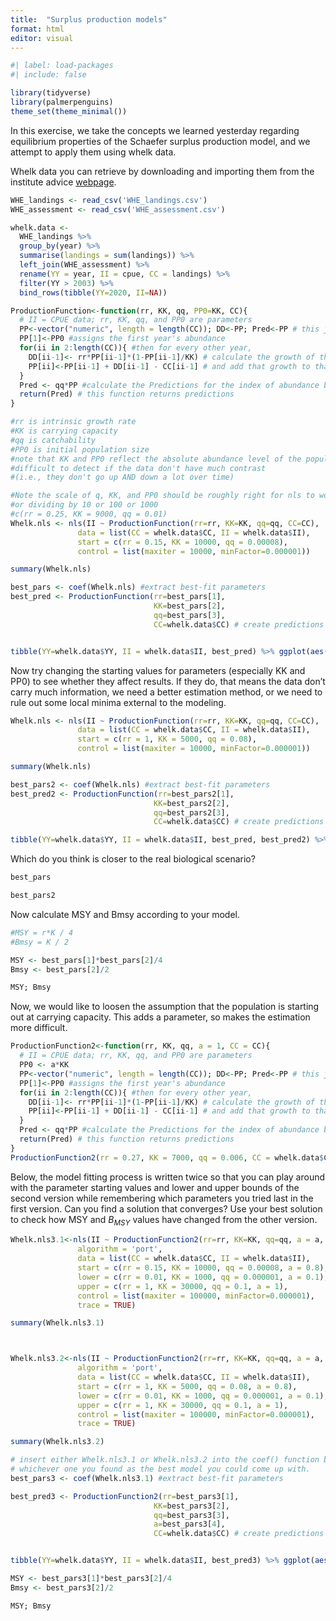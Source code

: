 ```yaml
---
title:  "Surplus production models"
format: html
editor: visual
---
```


```r
#| label: load-packages
#| include: false

library(tidyverse)
library(palmerpenguins)
theme_set(theme_minimal())
```

In this exercise, we take the concepts we learned yesterday regarding equilibrium properties of the Schaefer surplus production model, and we attempt to apply them using whelk data.

Whelk data you can retrieve by downloading and importing them from the institute advice [webpage](https://dt.hafogvatn.is/astand/2023/45_WHE_en.html).

```r

WHE_landings <- read_csv('WHE_landings.csv')
WHE_assessment <- read_csv('WHE_assessment.csv')

whelk.data <- 
  WHE_landings %>% 
  group_by(year) %>% 
  summarise(landings = sum(landings)) %>% 
  left_join(WHE_assessment) %>% 
  rename(YY = year, II = cpue, CC = landings) %>% 
  filter(YY > 2003) %>% 
  bind_rows(tibble(YY=2020, II=NA))

ProductionFunction<-function(rr, KK, qq, PP0=KK, CC){
  # II = CPUE data; rr, KK, qq, and PP0 are parameters
  PP<-vector("numeric", length = length(CC)); DD<-PP; Pred<-PP # this just defines the storage vectors beforehand
  PP[1]<-PP0 #assigns the first year's abundance 
  for(ii in 2:length(CC)){ #then for every other year,
    DD[ii-1]<- rr*PP[ii-1]*(1-PP[ii-1]/KK) # calculate the growth of the population based on rr and KK
    PP[ii]<-PP[ii-1] + DD[ii-1] - CC[ii-1] # and add that growth to that year's population, remove the catch, and update population levels for next year
  }
  Pred <- qq*PP #calculate the Predictions for the index of abundance by translating the model population by catchability
  return(Pred) # this function returns predictions
}

#rr is intrinsic growth rate
#KK is carrying capacity
#qq is catchability
#PP0 is initial population size
#note that KK and PP0 reflect the absolute abundance level of the population, which can be 
#difficult to detect if the data don't have much contrast 
#(i.e., they don't go up AND down a lot over time)

#Note the scale of q, KK, and PP0 should be roughly right for nls to work. If not, try multiplying
#or dividing by 10 or 100 or 1000
#c(rr = 0.25, KK = 9000, qq = 0.01)
Whelk.nls <- nls(II ~ ProductionFunction(rr=rr, KK=KK, qq=qq, CC=CC), 
               data = list(CC = whelk.data$CC, II = whelk.data$II), 
               start = c(rr = 0.15, KK = 10000, qq = 0.00008), 
               control = list(maxiter = 10000, minFactor=0.000001))

summary(Whelk.nls)

best_pars <- coef(Whelk.nls) #extract best-fit parameters
best_pred <- ProductionFunction(rr=best_pars[1], 
                                KK=best_pars[2], 
                                qq=best_pars[3], 
                                CC=whelk.data$CC) # create predictions


tibble(YY=whelk.data$YY, II = whelk.data$II, best_pred) %>% ggplot(aes(YY, best_pred)) + geom_line() + geom_point(aes(YY, II)) + xlab("Time") + ylab("Observed (points) and Predicted (line) CPUE")


```

Now try changing the starting values for parameters (especially KK and PP0) to see whether they affect results. If they do, that means the data don't carry much information, we need a better estimation method, or we need to rule out some local minima external to the modeling.

```r
Whelk.nls <- nls(II ~ ProductionFunction(rr=rr, KK=KK, qq=qq, CC=CC), 
               data = list(CC = whelk.data$CC, II = whelk.data$II), 
               start = c(rr = 1, KK = 5000, qq = 0.08), 
               control = list(maxiter = 10000, minFactor=0.000001))

summary(Whelk.nls)

best_pars2 <- coef(Whelk.nls) #extract best-fit parameters
best_pred2 <- ProductionFunction(rr=best_pars2[1], 
                                KK=best_pars2[2], 
                                qq=best_pars2[3], 
                                CC=whelk.data$CC) # create predictions

tibble(YY=whelk.data$YY, II = whelk.data$II, best_pred, best_pred2) %>% ggplot(aes(YY, best_pred)) + geom_line() + geom_point(aes(YY, II)) + xlab("Time") + ylab("Observed (points) and Predicted (lines) CPUE") + geom_line(aes(YY, best_pred2), color='red', linetype = 2)
```

Which do you think is closer to the real biological scenario?

```r
best_pars
```

```r
best_pars2
```

Now calculate MSY and Bmsy according to your model.

```r

#MSY = r*K / 4
#Bmsy = K / 2

MSY <- best_pars[1]*best_pars[2]/4
Bmsy <- best_pars[2]/2

MSY; Bmsy
```

Now, we would like to loosen the assumption that the population is starting out at carrying capacity. This adds a parameter, so makes the estimation more difficult.

```r

ProductionFunction2<-function(rr, KK, qq, a = 1, CC = CC){
  # II = CPUE data; rr, KK, qq, and PP0 are parameters
  PP0 <- a*KK
  PP<-vector("numeric", length = length(CC)); DD<-PP; Pred<-PP # this just defines the storage vectors beforehand
  PP[1]<-PP0 #assigns the first year's abundance 
  for(ii in 2:length(CC)){ #then for every other year,
    DD[ii-1]<- rr*PP[ii-1]*(1-PP[ii-1]/KK) # calculate the growth of the population based on rr and KK
    PP[ii]<-PP[ii-1] + DD[ii-1] - CC[ii-1] # and add that growth to that year's population, remove the catch, and update population levels for next year
  }
  Pred <- qq*PP #calculate the Predictions for the index of abundance by translating the model population by catchability
  return(Pred) # this function returns predictions
}
ProductionFunction2(rr = 0.27, KK = 7000, qq = 0.006, CC = whelk.data$CC)


```

Below, the model fitting process is written twice so that you can play around with the parameter starting values and lower and upper bounds of the second version while remembering which parameters you tried last in the first version. Can you find a solution that converges? Use your best solution to check how MSY and $B_{MSY}$ values have changed from the other version.

```r

Whelk.nls3.1<-nls(II ~ ProductionFunction2(rr=rr, KK=KK, qq=qq, a = a, CC = CC), 
               algorithm = 'port',
               data = list(CC = whelk.data$CC, II = whelk.data$II), 
               start = c(rr = 0.15, KK = 10000, qq = 0.00008, a = 0.8),
               lower = c(rr = 0.01, KK = 1000, qq = 0.000001, a = 0.1),
               upper = c(rr = 1, KK = 30000, qq = 0.1, a = 1),
               control = list(maxiter = 100000, minFactor=0.000001), 
               trace = TRUE)

summary(Whelk.nls3.1)



Whelk.nls3.2<-nls(II ~ ProductionFunction2(rr=rr, KK=KK, qq=qq, a = a, CC = CC), 
               algorithm = 'port',
               data = list(CC = whelk.data$CC, II = whelk.data$II), 
               start = c(rr = 1, KK = 5000, qq = 0.08, a = 0.8),
               lower = c(rr = 0.01, KK = 1000, qq = 0.000001, a = 0.1),
               upper = c(rr = 1, KK = 30000, qq = 0.1, a = 1),
               control = list(maxiter = 100000, minFactor=0.000001), 
               trace = TRUE)

summary(Whelk.nls3.2)

# insert either Whelk.nls3.1 or Whelk.nls3.2 into the coef() function below, 
# whichever one you found as the best model you could come up with.
best_pars3 <- coef(Whelk.nls3.1) #extract best-fit parameters

best_pred3 <- ProductionFunction2(rr=best_pars3[1], 
                                KK=best_pars3[2], 
                                qq=best_pars3[3], 
                                a=best_pars3[4], 
                                CC=whelk.data$CC) # create predictions


tibble(YY=whelk.data$YY, II = whelk.data$II, best_pred3) %>% ggplot(aes(YY, best_pred)) + geom_line() + geom_point(aes(YY, II)) + xlab("Time") + ylab("Observed (points) and Predicted (lines) CPUE") + geom_line(aes(YY, best_pred2), color='red', linetype = 2)

MSY <- best_pars3[1]*best_pars3[2]/4
Bmsy <- best_pars3[2]/2

MSY; Bmsy
```
